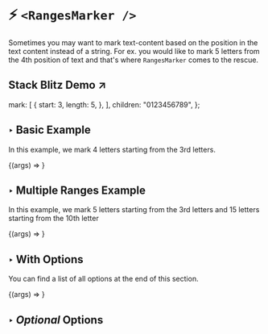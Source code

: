 
<Meta title="Components/Ranges Marker" component={RangesMarker} />

# ⚡️ `<RangesMarker />`

Sometimes you may want to mark text-content based on the
position in the text content instead of a string. For ex.
you would like to mark 5 letters from the 4th position of text and
that's where `RangesMarker` comes to the rescue.

<h2>
  <TargetBlankLink href="https://stackblitz.com/edit/react-mark-js-tqjcef?file=src/examples/RangesExample/index.js">
    Stack Blitz Demo ↗
  </TargetBlankLink>
</h2>

  mark: [
    {
      start: 3,
      length: 5,
    },
  ],
  children: "0123456789",
};

## ‣ Basic Example

In this example, we mark 4 letters starting
from the 3rd letters.

<Canvas>
  <Story
    name="single-range-marker"
    args={{
      ...args,
      mark: [
        {
          start: 3,
          length: 5,
        },
      ],
    }}
  >
    {(args) => <RangesMarker {...args} />}
  </Story>
</Canvas>

## ‣ Multiple Ranges Example

In this example, we mark 5 letters starting
from the 3rd letters and 15 letters starting
from the 10th letter

<Canvas>
  <Story
    name="multiple ranges marker"
    args={{
      ...args,
      mark: [
        {
          start: 3,
          length: 5,
        },
        {
          start: 11,
          length: 15,
        },
      ],
      children: [`0123456789 123456789 123456789 123456789`],
    }}
  >
    {(args) => <RangesMarker {...args} />}
  </Story>
</Canvas>

>

## ‣ With Options

You can find a list of all options at the end of this section.

<Canvas>
  <Story
    name="with options"
    args={{
      ...args,
      mark: [
        {
          start: 3,
          length: 5,
        },
        {
          start: 11,
          length: 15,
        },
      ],
      children: [`0123456789 123456789 123456789 123456789`],
      options: {
        className: "custom-marker-1",
      },
    }}
  >
    {(args) => <RangesMarker {...args} />}
  </Story>
</Canvas>

## ‣ _Optional_ Options

<RangesMarkerOptions />
